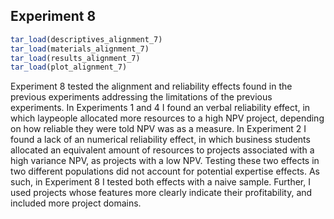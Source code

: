 ## Experiment 8 {#alignment-7}

```r
tar_load(descriptives_alignment_7)
tar_load(materials_alignment_7)
tar_load(results_alignment_7)
tar_load(plot_alignment_7)
```

Experiment 8 tested the alignment and reliability effects found in the previous
experiments addressing the limitations of the previous experiments. In
Experiments 1 and 4 I found an verbal reliability effect, in which laypeople
allocated more resources to a high NPV project, depending on how reliable they
were told NPV was as a measure. In Experiment 2 I found a lack of an numerical
reliability effect, in which business students allocated an equivalent amount of
resources to projects associated with a high variance NPV, as projects with a
low NPV. Testing these two effects in two different populations did not account
for potential expertise effects. As such, in Experiment 8 I tested both effects
with a naive sample. Further, I used projects whose features more clearly
indicate their profitability, and included more project domains.
